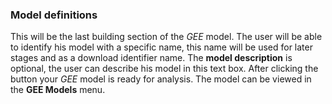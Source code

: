 ### **Model definitions**

This will be the last building section of the *GEE* model. The user will be able to identify his model with a specific name, this name will be used for later stages and as a download identifier name. The **model description** is optional, the user can describe his model in this text box. After clicking the button your *GEE* model is ready for analysis. The model can be viewed in the **GEE Models** menu.
